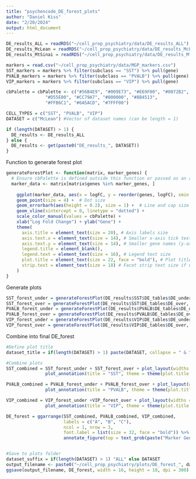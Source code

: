 ```yaml
---
title: "psychencode_DE_forest_plots"
author: "Daniel Kiss"
date: "2/20/2024"
output: html_document
---
```



```r
DE_results_ALL = readRDS("~/cell_prop_psychiatry/data/DE_results_ALL")
DE_results_McLean = readRDS("~/cell_prop_psychiatry/data/DE_results_McLean")
DE_results_MtSinai = readRDS("~/cell_prop_psychiatry/data/DE_results_MtSinai")

markers = read.csv("~/cell_prop_psychiatry/data/MGP_markers.csv")
SST_markers = markers %>% filter(subclass == "SST") %>% pull(gene)
PVALB_markers = markers %>% filter(subclass == "PVALB") %>% pull(gene)
VIP_markers = markers %>% filter(subclass == "VIP") %>% pull(gene)

cbPalette = cbPalette <- c("#56B4E9", "#009E73", "#E69F00", "#0072B2", 
               "#D55E00", "#CC79A7", "#000000", "#8B4513", 
               "#FFB6C1", "#6A5ACD", "#7FFF00")
```


```r
CELL_TYPES = c("SST", "PVALB", "VIP")
DATASET = c("McLean") #Vector of dataset names (can be length = 1)

if (length(DATASET) > 1) {
  DE_results <- DE_results_ALL
} else {
  DE_results <- get(paste0("DE_results_", DATASET))
}

```


Function to generate forest plot
```r
generateForestPlot <- function(matrix, marker_genes) {
  # Ensure cbPalette is defined outside this function or passed as an argument
  marker_data <- matrix[matrix$genes %in% marker_genes, ]
  
    ggplot(marker_data, aes(x = logFC, y = reorder(genes, logFC), xmin = CI.L, xmax = CI.R, color = genes)) +
    geom_point(size = 4) +  # Dot size
    geom_errorbarh(aes(height = 0.2), size = 1) +  # Line and cap size
    geom_vline(xintercept = 0, linetype = "dotted") +
    scale_color_manual(values = cbPalette) +
    xlab("Log Fold Change") + ylab("Gene") +
    theme(
      axis.title = element_text(size = 20), # Axis labels size
      axis.text.x = element_text(size = 14), # Smaller x-axis tick text
      axis.text.y = element_text(size = 14), # Smaller gene names (y-axis text)
      legend.title = element_blank(),
      legend.text = element_text(size = 16), # Legend text size
      plot.title = element_text(size = 22, face = "bold"), # Plot title size if added
      strip.text = element_text(size = 18) # Facet strip text size if used
    )
}

```

Generate plots
```r
SST_forest_under = generateForestPlot(DE_results$SST$DE_tables$DE_under, SST_markers)
SST_forest_over = generateForestPlot(DE_results$SST$DE_tables$DE_over, SST_markers)
PVALB_forest_under = generateForestPlot(DE_results$PVALB$DE_tables$DE_under, PVALB_markers)
PVALB_forest_over = generateForestPlot(DE_results$PVALB$DE_tables$DE_over, PVALB_markers)
VIP_forest_under = generateForestPlot(DE_results$VIP$DE_tables$DE_under, VIP_markers)
VIP_forest_over = generateForestPlot(DE_results$VIP$DE_tables$DE_over, VIP_markers)
```

Combine into final DE_forest
```r
#Define plot title
dataset_title = if(length(DATASET) > 1) paste(DATASET, collapse = " & ") else DATASET

#Combine plots
SST_combined = SST_forest_under + SST_forest_over + plot_layout(widths = c(3,3)) + 
               plot_annotation(title = "SST", theme = theme(plot.title = element_text(hjust = 0.5, size = 22, face = "bold"), plot.margin = margin(t = 25, unit = "pt")))

PVALB_combined = PVALB_forest_under + PVALB_forest_over + plot_layout(widths = c(3,3)) + 
               plot_annotation(title = "PVALB", theme = theme(plot.title = element_text(hjust = 0.5, size = 22, face = "bold"), plot.margin = margin(t = 25, unit = "pt")))

VIP_combined = VIP_forest_under +VIP_forest_over + plot_layout(widths = c(3,3)) + 
               plot_annotation(title = "VIP", theme = theme(plot.title = element_text(hjust = 0.5, size = 22, face = "bold"), plot.margin = margin(t = 25, unit = "pt")))

DE_forest = ggarrange(SST_combined, PVALB_combined, VIP_combined,
                      labels = c("A", "B", "C"),
                      ncol = 1, nrow = 3,
                      font.label = list(size = 32, face = "bold")) %>% 
                      annotate_figure(top = text_grob(paste("Marker Gene Expression -", dataset_title), size = 28, face = "bold"))


#Save to plots folder
dataset_suffix = if(length(DATASET) > 1) "ALL" else DATASET
output_filename <- paste0("~/cell_prop_psychiatry/plots/DE_forest_", dataset_suffix ,".jpg")
ggsave(output_filename, DE_forest, width = 16, height = 18, dpi = 300)
```







